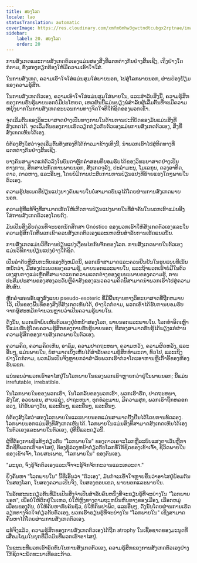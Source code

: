 ```yaml
---
title: ສອງໂລກ
locale: lao
statusTranslation: automatic
coverImage: https://res.cloudinary.com/xmfm6mhw3gwctndtcubgx2rptnae/image/upload/v1740468922/small_cover_tratado_de_psicologia_revolucionaria_a4c0dca4e0.webp
sidebar:
    label: 20. ສອງໂລກ
    order: 20
---
```

ການສັງເກດແລະການສັງເກດຕົວເອງແມ່ນສອງສິ່ງທີ່ແຕກຕ່າງກັນຢ່າງສິ້ນເຊີງ, ເຖິງຢ່າງໃດກໍຕາມ, ທັງສອງຮຽກຮ້ອງໃຫ້ມີຄວາມເອົາໃຈໃສ່.

ໃນການສັງເກດ, ຄວາມເອົາໃຈໃສ່ແມ່ນສຸມໃສ່ພາຍນອກ, ໄປສູ່ໂລກພາຍນອກ, ຜ່ານປ່ອງຢ້ຽມຂອງຄວາມຮູ້ສຶກ.

ໃນການສັງເກດຕົວເອງ, ຄວາມເອົາໃຈໃສ່ແມ່ນສຸມໃສ່ພາຍໃນ, ແລະສໍາລັບສິ່ງນີ້, ຄວາມຮູ້ສຶກຂອງການຮັບຮູ້ພາຍນອກບໍ່ມີປະໂຫຍດ, ເຫດຜົນນີ້ແມ່ນພຽງພໍສໍາລັບຜູ້ເລີ່ມຕົ້ນທີ່ຈະມີຄວາມຫຍຸ້ງຍາກໃນການສັງເກດຂະບວນການທາງຈິດໃຈທີ່ໃກ້ຊິດຂອງພວກເຂົາ.

ຈຸດເລີ່ມຕົ້ນຂອງວິທະຍາສາດຢ່າງເປັນທາງການໃນດ້ານການປະຕິບັດຂອງມັນແມ່ນສິ່ງທີ່ສັງເກດໄດ້. ຈຸດເລີ່ມຕົ້ນຂອງການເຮັດວຽກກ່ຽວກັບຕົວເອງແມ່ນການສັງເກດຕົວເອງ, ສິ່ງທີ່ສັງເກດເຫັນໄດ້ເອງ.

ບໍ່ຕ້ອງສົງໃສວ່າຈຸດເລີ່ມຕົ້ນທັງສອງທີ່ໄດ້ກ່າວມາຂ້າງເທິງນີ້, ນໍາພວກເຮົາໄປສູ່ທິດທາງທີ່ແຕກຕ່າງກັນຢ່າງສິ້ນເຊີງ.

ບາງຄົນສາມາດແກ່ຕົວລົງໃນບັນດາຫຼັກຄໍາສອນທີ່ຍອມຮັບໄດ້ຂອງວິທະຍາສາດຢ່າງເປັນທາງການ, ສຶກສາປະກົດການພາຍນອກ, ສັງເກດຈຸລັງ, ປະລໍາມະນູ, ໂມເລກຸນ, ດວງອາທິດ, ດາວ, ດາວຫາງ, ແລະອື່ນໆ, ໂດຍບໍ່ມີການປະສົບການການປ່ຽນແປງທີ່ຮ້າຍແຮງໃດໆພາຍໃນຕົວເອງ.

ຄວາມຮູ້ປະເພດທີ່ປ່ຽນແປງບາງຄົນພາຍໃນບໍ່ສາມາດບັນລຸໄດ້ໂດຍຜ່ານການສັງເກດພາຍນອກ.

ຄວາມຮູ້ທີ່ແທ້ຈິງທີ່ສາມາດເຮັດໃຫ້ເກີດການປ່ຽນແປງພາຍໃນທີ່ສໍາຄັນໃນພວກເຮົາແມ່ນອີງໃສ່ການສັງເກດຕົວເອງໂດຍກົງ.

ມັນເປັນສິ່ງຮີບດ່ວນທີ່ຈະບອກນັກສຶກສາ Gnóstico ຂອງພວກເຮົາໃຫ້ສັງເກດຕົວເອງແລະໃນຄວາມຮູ້ສຶກໃດທີ່ພວກເຂົາຄວນສັງເກດຕົວເອງແລະເຫດຜົນສໍາລັບການເຮັດແນວນັ້ນ.

ການສັງເກດແມ່ນວິທີການປ່ຽນແປງເງື່ອນໄຂກົນຈັກຂອງໂລກ. ການສັງເກດພາຍໃນຕົວເອງແມ່ນວິທີການປ່ຽນແປງຢ່າງໃກ້ຊິດ.

ເປັນລໍາດັບຫຼືຜົນກະທົບຂອງທັງຫມົດນີ້, ພວກເຮົາສາມາດແລະຄວນຢືນຢັນໃນຮູບແບບທີ່ເນັ້ນຫນັກວ່າ, ມີສອງປະເພດຂອງຄວາມຮູ້, ພາຍນອກແລະພາຍໃນ, ແລະຖ້າພວກເຮົາບໍ່ມີໃນຕົວເອງສູນກາງແມ່ເຫຼັກທີ່ສາມາດແຍກຄວາມແຕກຕ່າງຂອງຄຸນນະພາບຂອງຄວາມຮູ້, ການປະສົມປະສານຂອງສອງລະດັບຫຼືຄໍາສັ່ງຂອງແນວຄວາມຄິດນີ້ສາມາດນໍາພວກເຮົາໄປສູ່ຄວາມສັບສົນ.

ຫຼັກຄໍາສອນອັນສູງສົ່ງແບບ pseudo-esoteric ທີ່ມີພື້ນຖານທາງວິທະຍາສາດທີ່ຖືກຫມາຍໄວ້, ເປັນຂອງພື້ນທີ່ຂອງສິ່ງທີ່ສັງເກດເຫັນໄດ້, ຢ່າງໃດກໍຕາມ, ພວກເຂົາໄດ້ຮັບການຍອມຮັບຈາກຜູ້ສະຫມັກຈໍານວນຫຼາຍວ່າເປັນຄວາມຮູ້ພາຍໃນ.

ດັ່ງນັ້ນ, ພວກເຮົາພົບເຫັນຕົວເອງຢູ່ຕໍ່ຫນ້າສອງໂລກ, ພາຍນອກແລະພາຍໃນ. ໂລກທໍາອິດເຫຼົ່ານີ້ແມ່ນຮັບຮູ້ໂດຍຄວາມຮູ້ສຶກຂອງການຮັບຮູ້ພາຍນອກ; ທີສອງສາມາດຮັບຮູ້ໄດ້ພຽງແຕ່ຜ່ານຄວາມຮູ້ສຶກຂອງການສັງເກດພາຍໃນຕົວເອງ.

ຄວາມຄິດ, ຄວາມຄິດເຫັນ, ອາລົມ, ຄວາມປາດຖະຫນາ, ຄວາມຫວັງ, ຄວາມຜິດຫວັງ, ແລະອື່ນໆ, ແມ່ນພາຍໃນ, ບໍ່ສາມາດເບິ່ງເຫັນໄດ້ສໍາລັບຄວາມຮູ້ສຶກທໍາມະດາ, ທົ່ວໄປ, ແລະເຖິງຢ່າງໃດກໍຕາມ, ພວກມັນເປັນຈິງຫຼາຍກວ່າສໍາລັບພວກເຮົາກ່ວາໂຕະອາຫານຫຼືເກົ້າອີ້ຂອງຫ້ອງຮັບແຂກ.

ແນ່ນອນວ່າພວກເຮົາອາໄສຢູ່ໃນໂລກພາຍໃນຂອງພວກເຮົາຫຼາຍກວ່າຢູ່ໃນພາຍນອກ; ນີ້ແມ່ນ irrefutable, irrebatible.

ໃນໂລກພາຍໃນຂອງພວກເຮົາ, ໃນໂລກລັບຂອງພວກເຮົາ, ພວກເຮົາຮັກ, ປາດຖະຫນາ, ສົງໃສ, ອວຍພອນ, ສາບແຊ່ງ, ປາຖະຫນາ, ທຸກທໍລະມານ, ມີຄວາມສຸກ, ພວກເຮົາຖືກຫລອກລວງ, ໄດ້ຮັບລາງວັນ, ແລະອື່ນໆ, ແລະອື່ນໆ, ແລະອື່ນໆ.

ບໍ່ຕ້ອງສົງໃສວ່າສອງໂລກພາຍໃນແລະພາຍນອກແມ່ນສາມາດຢັ້ງຢືນໄດ້ໂດຍການທົດລອງ. ໂລກພາຍນອກແມ່ນສິ່ງທີ່ສັງເກດເຫັນໄດ້. ໂລກພາຍໃນແມ່ນສິ່ງທີ່ສາມາດສັງເກດເຫັນໄດ້ເອງໃນຕົວເອງແລະພາຍໃນຕົວເອງ, ຢູ່ທີ່ນີ້ແລະດຽວນີ້.

ຜູ້ທີ່ຕ້ອງການຮູ້ແທ້ໆກ່ຽວກັບ "ໂລກພາຍໃນ" ຂອງດາວເຄາະໂລກຫຼືລະບົບແສງຕາເວັນຫຼືກາລັກຊີທີ່ພວກເຮົາອາໄສຢູ່, ຕ້ອງຮູ້ລ່ວງຫນ້າກ່ຽວກັບໂລກທີ່ໃກ້ຊິດຂອງເຂົາເຈົ້າ, ຊີວິດພາຍໃນຂອງເຂົາເຈົ້າ, ໂດຍສະເພາະ, "ໂລກພາຍໃນ" ຂອງຕົນເອງ.

"ມະນຸດ, ຈົ່ງຮູ້ຈັກຕົວເອງແລະເຈົ້າຈະຮູ້ຈັກຈັກກະວານແລະເທວະດາ."

ຍິ່ງຄົ້ນຫາ "ໂລກພາຍໃນ" ນີ້ທີ່ເອີ້ນວ່າ "ຕົວເອງ", ມັນກໍ່ຈະເຂົ້າໃຈຫຼາຍຂຶ້ນວ່າອາໄສຢູ່ພ້ອມກັນໃນສອງໂລກ, ໃນສອງຄວາມເປັນຈິງ, ໃນສອງຂອບເຂດ, ພາຍນອກແລະພາຍໃນ.

ໃນລັກສະນະດຽວກັນທີ່ມັນເປັນສິ່ງຈໍາເປັນສໍາລັບຄົນຫນຶ່ງທີ່ຈະຮຽນຮູ້ທີ່ຈະຍ່າງໃນ "ໂລກພາຍນອກ", ເພື່ອບໍ່ໃຫ້ຕົກຢູ່ໃນເຫວ, ບໍ່ໃຫ້ຫຼົງທາງຕາມຖະຫນົນຫົນທາງຂອງເມືອງ, ເລືອກຫມູ່ເພື່ອນຂອງຕົນ, ບໍ່ໃຫ້ຄົບຫາກັບຄົນຊົ່ວ, ບໍ່ໃຫ້ກິນຢາພິດ, ແລະອື່ນໆ, ດັ່ງນັ້ນໂດຍຜ່ານການເຮັດວຽກທາງຈິດໃຈກ່ຽວກັບຕົວເອງ, ພວກເຮົາຮຽນຮູ້ທີ່ຈະຍ່າງໃນ "ໂລກພາຍໃນ" ເຊິ່ງສາມາດຄົ້ນຫາໄດ້ໂດຍຜ່ານການສັງເກດຕົວເອງ.

ແທ້ຈິງແລ້ວ, ຄວາມຮູ້ສຶກຂອງການສັງເກດຕົວເອງໄດ້ຖືກ atrophy ໃນເຊື້ອຊາດຂອງມະນຸດທີ່ເສື່ອມໂຊມໃນຍຸກທີ່ມືດມົນທີ່ພວກເຮົາອາໄສຢູ່.

ໃນຂະນະທີ່ພວກເຮົາອົດທົນໃນການສັງເກດຕົວເອງ, ຄວາມຮູ້ສຶກຂອງການສັງເກດຕົວເອງຢ່າງໃກ້ຊິດຈະພັດທະນາເທື່ອລະກ້າວ.

